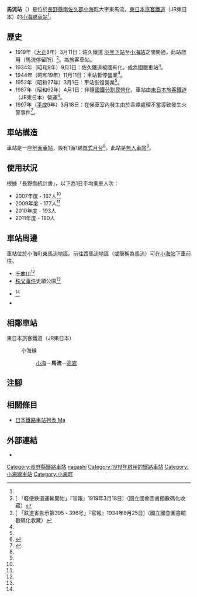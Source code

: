 {{NoteTA
|T=zh-hans:马流站;zh-hk:馬流站;zh-tw:馬流車站;
|1=zh-hans:马流站;zh-hk:馬流站;zh-tw:馬流車站;
}}
{{Infobox station
|公司色 = green
|站名 = 馬流
|圖片 = JR-East-Koumi-line-Managashi-station.jpg
|圖片說明 = 月台
|日文原名 = 馬流
|平假名 = まながし
|羅馬拼音 = Managashi
|副站名 = 
|電報略號 = マナ<ref name="nagano-zeneki">{{Cite book|author=信濃毎日新聞社出版部 |title=長野県鉄道全駅 増補改訂版 |publisher=信濃毎日新聞社 |date=2011-07-24 |isbn=9784784071647 |page=151|language=ja}}</ref>
|所在地 = {{JPN}}[[長野縣|長野縣]][[南佐久郡|南佐久郡]][[小海町|小海町]]大字東馬流<ref name="nagano-zeneki"/>
|座標 = {{coord|36|6|6.75|N|138|29|9.30|E|type:railwaystation_region:JP-24|display=inline,title}}
|車站構造 = [[地面車站|地面車站]]
|月台配置 = 1面1線<ref name="nagano-zeneki"/>
|啟用年月日 = 1919年（[[大正|大正]]8年）3月11日<ref name="nagano-zeneki"/>
|廢站年月日 = 
|乘客人數 = 190
|上下車人次 = 
|統計年度 = 2011
|轉車 = 
|全寬備註 = [[無人車站|無人車站]]<ref name="nagano-zeneki"/><br />海拔：841.5米<ref name="nagano-zeneki"/>
|adjacent = {{Adjacent stations|system=東日本旅客鐵道|line=小海線|left=小海|right=高岩|note-left=1.6km|note-mid=距離[[小淵澤站|小淵澤]]49.9km|note-right=1.8km}}
}}
'''馬流站'''（{{jpn|j=馬流駅|hg=まながしえき|rm=Managashi eki|f=y}}）是位於[[長野縣|長野縣]][[南佐久郡|南佐久郡]][[小海町|小海町]]大字東馬流，[[東日本旅客鐵道|東日本旅客鐵道]]（JR東日本）的[[小海線|小海線]][[鐵路車站|車站]]<ref name="nagano-zeneki"/>。

== 歷史 ==
* 1919年（[[大正|大正]]8年）3月11日：佐久鐵道 [[羽黑下站|羽黑下站]]至[[小海站|小海站]]之間開通，此站啟用（馬流停留所）<ref>[{{NDLDC|2954099/6}} 「軽便鉄道運輸開始」『官報』1919年3月18日]（國立國會圖書館數碼化收藏）</ref>。為旅客車站。
* 1934年（昭和9年）9月1日：佐久鐵道被國有化，成為國鐵車站<ref>[{{NDLDC|2958772/3}} 「鉄道省告示第395・396号」『官報』1934年8月25日]（國立國會圖書館數碼化收藏）</ref>。
* 1944年（昭和19年）11月11日：車站暫停營業<ref name="nagano-zeneki"/>。
* 1952年（昭和27年）3月1日：車站恢復營業<ref name="nagano-zeneki"/>。
* 1987年（昭和62年）4月1日：伴隨[[國鐵分割民營化|國鐵分割民營化]]，車站由[[東日本旅客鐵道|東日本旅客鐵道]]（JR東日本）營運<ref>{{Cite book|author={{Translink|ja|曽根悟|曾根悟}}（監修） |title=週刊 歴史でめぐる鉄道全路線 国鉄・JR |editor=朝日新聞出版分冊百科編集部（編集） |publisher={{Translink|ja|朝日新聞出版}} |series=週刊朝日百科 |volume=3号 飯田線・身延線・小海線 |date=2009-07-26 |page=27 |language=ja}}</ref>。
* 1997年（[[平成|平成]]9年）3月18日：在候車室內發生由於香煙處理不當導致發生火警事件<ref>{{Cite news |title=JR小海線の馬流駅でぼや |newspaper={{Translink|ja|信濃毎日新聞}} |date=1997-03-19 |accessdate=2017-09-25 |page=7（夕刊） |language=ja}}</ref>。

== 車站構造 ==
車站是一座[[地面車站|地面車站]]，設有1面1線[[單式月台|單式月台]]<ref name="nagano-zeneki"/>。此站是[[無人車站|無人車站]]<ref name="nagano-zeneki"/>。

== 使用狀況 ==
根據「長野縣統計書」，以下為1日平均乘車人次：
* 2007年度 - 167人<ref name="nagano-zeneki"/>
* 2009年度 - 177人<ref name="nagano-zeneki"/>
* 2010年度 - 193人
* 2011年度 - 190人

== 車站周邊 ==
車站位於小海町東馬流地區。前往西馬流地區（或簡稱為馬流）可在[[小海站|小海站]]下車前往。
* [[信濃川|千曲川]]<ref name="nagano-zeneki"/>
* [[秩父事件|秩父事件]]史蹟公園<ref name="nagano-zeneki"/>
* {{Translink|ja|長野県小海高等学校|長野縣小海高等學校}}<ref name="nagano-zeneki"/>
* {{Translink|ja|国道141号|國道141號}}

== 相鄰車站 ==
; 東日本旅客鐵道（JR東日本）
: {{Color|green|■}}小海線
:: [[小海站|小海]]－'''馬流'''－[[高岩站_(長野縣)|高岩]]
== 注腳 ==
{{Reflist}}
== 相關條目 ==
{{commonscat|Managashi Station}}
* [[日本鐵路車站列表_Ma|日本鐵路車站列表 Ma]]
== 外部連結 ==
*{{外部連結/JR東日本車站|1447|馬流}}{{ja icon}}
{{小海線}}
{{DEFAULTSORT:Managashi}}
[[Category:長野縣鐵路車站|Category:長野縣鐵路車站]]
[[Category:日本鐵路車站_Ma|nagashi]]
[[Category:1919年啟用的鐵路車站|Category:1919年啟用的鐵路車站]]
[[Category:小海線車站|Category:小海線車站]]
[[Category:小海町|Category:小海町]]